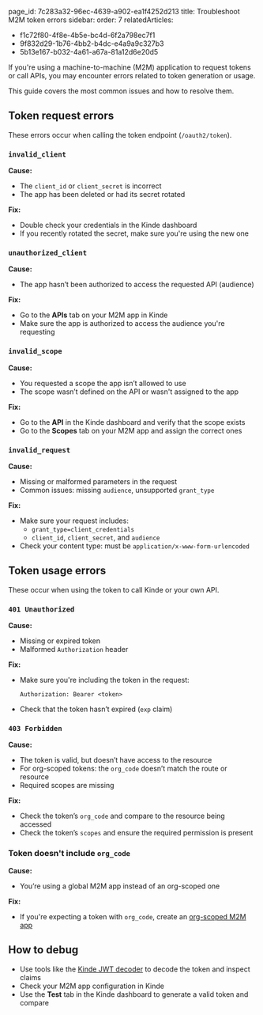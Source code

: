 
page_id: 7c283a32-96ec-4639-a902-ea1f4252d213
title: Troubleshoot M2M token errors
sidebar:
  order: 7
relatedArticles:
  - f1c72f80-4f8e-4b5e-bc4d-6f2a798ec7f1
  - 9f832d29-1b76-4bb2-b4dc-e4a9a9c327b3
  - 5b13e167-b032-4a61-a67a-81a12d6e20d5


If you're using a machine-to-machine (M2M) application to request tokens or call APIs, you may encounter errors related to token generation or usage.

This guide covers the most common issues and how to resolve them.

## Token request errors

These errors occur when calling the token endpoint (`/oauth2/token`).

### `invalid_client`

**Cause:**
- The `client_id` or `client_secret` is incorrect
- The app has been deleted or had its secret rotated

**Fix:**
- Double check your credentials in the Kinde dashboard
- If you recently rotated the secret, make sure you're using the new one



### `unauthorized_client`

**Cause:**
- The app hasn’t been authorized to access the requested API (audience)

**Fix:**
- Go to the **APIs** tab on your M2M app in Kinde
- Make sure the app is authorized to access the audience you're requesting



### `invalid_scope`

**Cause:**
- You requested a scope the app isn’t allowed to use
- The scope wasn’t defined on the API or wasn't assigned to the app

**Fix:**
- Go to the **API** in the Kinde dashboard and verify that the scope exists
- Go to the **Scopes** tab on your M2M app and assign the correct ones



### `invalid_request`

**Cause:**
- Missing or malformed parameters in the request
- Common issues: missing `audience`, unsupported `grant_type`

**Fix:**
- Make sure your request includes:
  - `grant_type=client_credentials`
  - `client_id`, `client_secret`, and `audience`
- Check your content type: must be `application/x-www-form-urlencoded`



## Token usage errors

These occur when using the token to call Kinde or your own API.

### `401 Unauthorized`

**Cause:**
- Missing or expired token
- Malformed `Authorization` header

**Fix:**
- Make sure you're including the token in the request:
  ```http
  Authorization: Bearer <token>
  ```
- Check that the token hasn’t expired (`exp` claim)



### `403 Forbidden`

**Cause:**
- The token is valid, but doesn’t have access to the resource
- For org-scoped tokens: the `org_code` doesn’t match the route or resource
- Required scopes are missing

**Fix:**
- Check the token’s `org_code` and compare to the resource being accessed
- Check the token’s `scopes` and ensure the required permission is present



### Token doesn't include `org_code`

**Cause:**
- You’re using a global M2M app instead of an org-scoped one

**Fix:**
- If you're expecting a token with `org_code`, create an [org-scoped M2M app](/build/applications/m2m-access-scoped-to-organizations/)



## How to debug

- Use tools like the [Kinde JWT decoder](https://kinde.com/tools/online-jwt-decoder/) to decode the token and inspect claims
- Check your M2M app configuration in Kinde
- Use the **Test** tab in the Kinde dashboard to generate a valid token and compare
